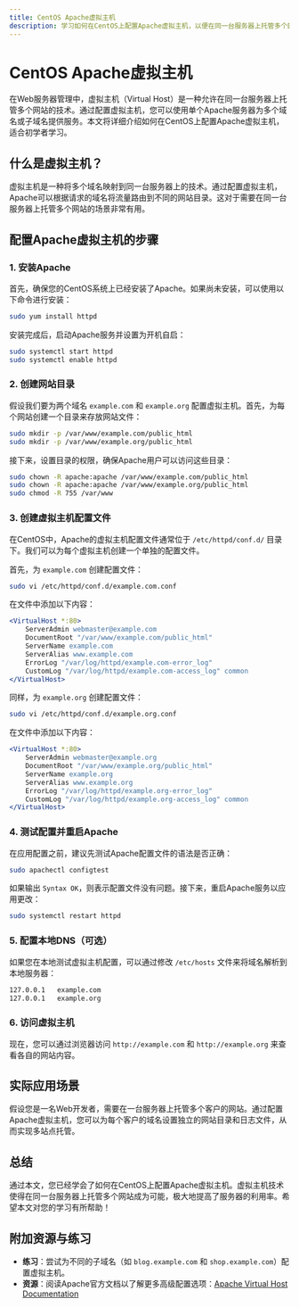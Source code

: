 ```yaml
---
title: CentOS Apache虚拟主机
description: 学习如何在CentOS上配置Apache虚拟主机，以便在同一台服务器上托管多个网站。
---
```


# CentOS Apache虚拟主机

在Web服务器管理中，虚拟主机（Virtual Host）是一种允许在同一台服务器上托管多个网站的技术。通过配置虚拟主机，您可以使用单个Apache服务器为多个域名或子域名提供服务。本文将详细介绍如何在CentOS上配置Apache虚拟主机，适合初学者学习。

## 什么是虚拟主机？

虚拟主机是一种将多个域名映射到同一台服务器上的技术。通过配置虚拟主机，Apache可以根据请求的域名将流量路由到不同的网站目录。这对于需要在同一台服务器上托管多个网站的场景非常有用。

## 配置Apache虚拟主机的步骤

### 1. 安装Apache

首先，确保您的CentOS系统上已经安装了Apache。如果尚未安装，可以使用以下命令进行安装：

```bash
sudo yum install httpd
```

安装完成后，启动Apache服务并设置为开机自启：

```bash
sudo systemctl start httpd
sudo systemctl enable httpd
```

### 2. 创建网站目录

假设我们要为两个域名 `example.com` 和 `example.org` 配置虚拟主机。首先，为每个网站创建一个目录来存放网站文件：

```bash
sudo mkdir -p /var/www/example.com/public_html
sudo mkdir -p /var/www/example.org/public_html
```

接下来，设置目录的权限，确保Apache用户可以访问这些目录：

```bash
sudo chown -R apache:apache /var/www/example.com/public_html
sudo chown -R apache:apache /var/www/example.org/public_html
sudo chmod -R 755 /var/www
```

### 3. 创建虚拟主机配置文件

在CentOS中，Apache的虚拟主机配置文件通常位于 `/etc/httpd/conf.d/` 目录下。我们可以为每个虚拟主机创建一个单独的配置文件。

首先，为 `example.com` 创建配置文件：

```bash
sudo vi /etc/httpd/conf.d/example.com.conf
```

在文件中添加以下内容：

```apache
<VirtualHost *:80>
    ServerAdmin webmaster@example.com
    DocumentRoot "/var/www/example.com/public_html"
    ServerName example.com
    ServerAlias www.example.com
    ErrorLog "/var/log/httpd/example.com-error_log"
    CustomLog "/var/log/httpd/example.com-access_log" common
</VirtualHost>
```

同样，为 `example.org` 创建配置文件：

```bash
sudo vi /etc/httpd/conf.d/example.org.conf
```

在文件中添加以下内容：

```apache
<VirtualHost *:80>
    ServerAdmin webmaster@example.org
    DocumentRoot "/var/www/example.org/public_html"
    ServerName example.org
    ServerAlias www.example.org
    ErrorLog "/var/log/httpd/example.org-error_log"
    CustomLog "/var/log/httpd/example.org-access_log" common
</VirtualHost>
```

### 4. 测试配置并重启Apache

在应用配置之前，建议先测试Apache配置文件的语法是否正确：

```bash
sudo apachectl configtest
```

如果输出 `Syntax OK`，则表示配置文件没有问题。接下来，重启Apache服务以应用更改：

```bash
sudo systemctl restart httpd
```

### 5. 配置本地DNS（可选）

如果您在本地测试虚拟主机配置，可以通过修改 `/etc/hosts` 文件来将域名解析到本地服务器：

```bash
127.0.0.1   example.com
127.0.0.1   example.org
```

### 6. 访问虚拟主机

现在，您可以通过浏览器访问 `http://example.com` 和 `http://example.org` 来查看各自的网站内容。

## 实际应用场景

假设您是一名Web开发者，需要在一台服务器上托管多个客户的网站。通过配置Apache虚拟主机，您可以为每个客户的域名设置独立的网站目录和日志文件，从而实现多站点托管。

## 总结

通过本文，您已经学会了如何在CentOS上配置Apache虚拟主机。虚拟主机技术使得在同一台服务器上托管多个网站成为可能，极大地提高了服务器的利用率。希望本文对您的学习有所帮助！

## 附加资源与练习

- **练习**：尝试为不同的子域名（如 `blog.example.com` 和 `shop.example.com`）配置虚拟主机。
- **资源**：阅读Apache官方文档以了解更多高级配置选项：[Apache Virtual Host Documentation](https://httpd.apache.org/docs/2.4/vhosts/)
